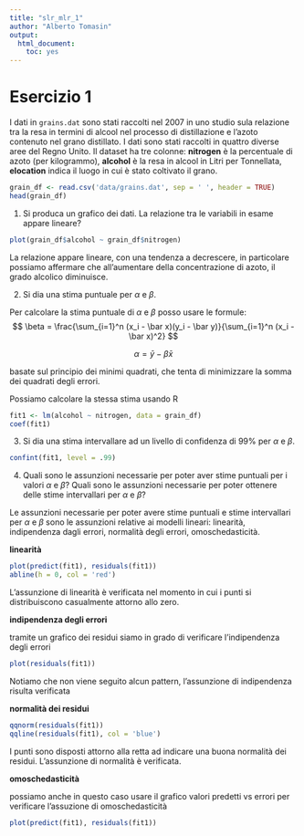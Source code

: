 ```yaml
---
title: "slr_mlr_1"
author: "Alberto Tomasin"
output: 
  html_document: 
    toc: yes
---
```

# Esercizio 1

I dati in `grains.dat` sono stati raccolti nel 2007 in uno studio sula relazione tra la resa in termini di alcool nel processo di distillazione e l'azoto contenuto nel grano distillato. I dati sono stati raccolti in quattro diverse aree del Regno Unito. Il dataset ha tre colonne: **nitrogen** è la percentuale di azoto (per kilogrammo), **alcohol** è la resa in alcool in Litri per Tonnellata, **elocation** indica il luogo in cui è stato coltivato il grano.

```r
grain_df <- read.csv('data/grains.dat', sep = ' ', header = TRUE)
head(grain_df)
```



1. Si produca un grafico dei dati. La relazione tra le variabili in esame appare lineare?

```r
plot(grain_df$alcohol ~ grain_df$nitrogen)
```

La relazione appare lineare, con una tendenza a decrescere, in particolare possiamo affermare che all'aumentare della concentrazione di azoto, il grado alcolico diminuisce.


2. Si dia una stima puntuale per $\alpha$ e $\beta$.

Per calcolare la stima puntuale di $\alpha$ e $\beta$ posso usare le formule:
$$
\beta = \frac{\sum_{i=1}^n (x_i - \bar x)(y_i - \bar y)}{\sum_{i=1}^n (x_i - \bar x)^2}
$$

$$
\alpha = \bar y -\beta \bar x
$$

basate sul principio dei minimi quadrati, che tenta di minimizzare la somma dei quadrati degli errori.

Possiamo calcolare la stessa stima usando R

```r
fit1 <- lm(alcohol ~ nitrogen, data = grain_df)
coef(fit1)
```

3. Si dia una stima intervallare ad un livello di confidenza di 99% per $\alpha$ e $\beta$.

```r
confint(fit1, level = .99)
```

4. Quali sono le assunzioni necessarie per poter aver stime puntuali per i valori $\alpha$ e $\beta$? Quali sono le assunzioni necessarie per poter ottenere delle stime intervallari per $\alpha$ e $\beta$?

Le assunzioni necessarie per poter avere stime puntuali e stime intervallari per $\alpha$ e $\beta$ sono le assunzioni relative ai modelli lineari: linearità, indipendenza dagli errori, normalità degli errori, omoschedasticità.

**linearità**
```r
plot(predict(fit1), residuals(fit1))
abline(h = 0, col = 'red')
```

L'assunzione di linearità è verificata nel momento in cui i punti si distribuiscono casualmente attorno allo zero.

**indipendenza degli errori**

tramite un grafico dei residui siamo in grado di verificare l'indipendenza degli errori
```r
plot(residuals(fit1))
```

Notiamo che non viene seguito alcun pattern, l'assunzione di indipendenza risulta verificata

**normalità dei residui**
```r
qqnorm(residuals(fit1))
qqline(residuals(fit1), col = 'blue')
```

I punti sono disposti attorno alla retta ad indicare una buona normalità dei residui. L'assunzione di normalità è verificata.

**omoschedasticità**

possiamo anche in questo caso usare il grafico valori predetti vs errori per verificare l'assuzione di omoschedasticità
```r
plot(predict(fit1), residuals(fit1))
```


